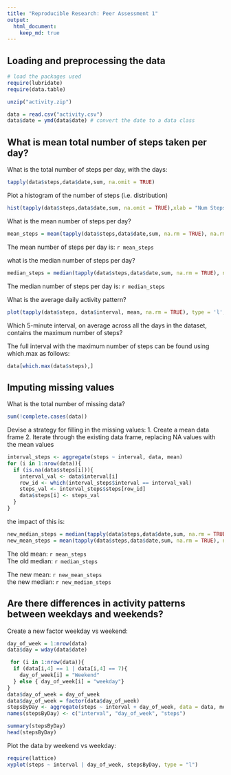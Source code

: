 ```yaml
---
title: "Reproducible Research: Peer Assessment 1"
output: 
  html_document:
    keep_md: true
---
```



## Loading and preprocessing the data

```r
# load the packages used
require(lubridate)
require(data.table)

unzip("activity.zip")

data = read.csv("activity.csv")
data$date = ymd(data$date) # convert the date to a data class

```

## What is mean total number of steps taken per day?

What is the total number of steps per day, with the days:

```r
tapply(data$steps,data$date,sum, na.omit = TRUE)
```


Plot a histogram of the number of steps (i.e. distribution)
```r
hist(tapply(data$steps,data$date,sum, na.omit = TRUE),xlab = "Num Steps", main = "Histogram of total number of steps per day")
```

What is the mean number of steps per day?
```r
mean_steps = mean(tapply(data$steps,data$date,sum, na.rm = TRUE), na.rm = TRUE)
```

The mean number of steps per day is: `r mean_steps`

what is the median number of steps per day?
```r
median_steps = median(tapply(data$steps,data$date,sum, na.rm = TRUE), na.rm = TRUE)
```

The median number of steps per day is: `r median_steps`

What is the average daily activity pattern?
```r
plot(tapply(data$steps, data$interval, mean, na.rm = TRUE), type = 'l', ylab = "Number of Steps", xlab = "Interval")
```

Which 5-minute interval, on average across all the days in the dataset, contains the maximum number of steps?

The full interval with the maximum number of steps can be found using which.max as follows:
```r
data[which.max(data$steps),]
```


## Imputing missing values

What is the total number of missing data?
```r
sum(!complete.cases(data))
```


Devise a strategy for filling in the missing values:
1. Create a mean data frame
2. Iterate through the existing data frame, replacing NA values with the mean values

```r
interval_steps <- aggregate(steps ~ interval, data, mean)
for (i in 1:nrow(data)){
  if (is.na(data$steps[i])){
    interval_val <- data$interval[i]
    row_id <- which(interval_steps$interval == interval_val)
    steps_val <- interval_steps$steps[row_id]
    data$steps[i] <- steps_val
  }
}
```

the impact of this is:
```r
new_median_steps = median(tapply(data$steps,data$date,sum, na.rm = TRUE), na.rm = TRUE)
new_mean_steps = mean(tapply(data$steps,data$date,sum, na.rm = TRUE), na.rm = TRUE)
```

The old mean: `r mean_steps`  
The old median: `r median_steps`  

The new mean: `r new_mean_steps`  
the new median: `r new_median_steps`  

## Are there differences in activity patterns between weekdays and weekends?

Create a new factor weekday vs weekend:

```r
day_of_week = 1:nrow(data)
data$day = wday(data$date)

 for (i in 1:nrow(data)){
  if (data[i,4] == 1 | data[i,4] == 7){
    day_of_week[i] = "Weekend"
  } else { day_of_week[i] = "weekday"}
}
data$day_of_week = day_of_week
data$day_of_week = factor(data$day_of_week)
stepsByDay <- aggregate(steps ~ interval + day_of_week, data = data, mean)
names(stepsByDay) <- c("interval", "day_of_week", "steps")

summary(stepsByDay)
head(stepsByDay)

```


Plot the data by weekend vs weekday:

```r
require(lattice)
xyplot(steps ~ interval | day_of_week, stepsByDay, type = "l")
```